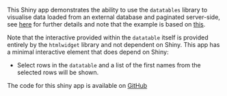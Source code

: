 <p>
This Shiny app demonstrates the ability to use the `datatables` library to visualise data loaded from an external database and paginated server-side, see <a href="http://ox-it.github.io/LiveData_htmlwidgets/datatable/#server_side_processing">here</a> for further details and note that the example is based on <a href="http://rstudio.github.io/DT/server.html">this</a>.
<p>


<p>Note that the interactive provided within the `datatable` itself is provided entirely by the `htmlwidget` library and not dependent on Shiny. This app has a minimal interactive element that does depend on Shiny:

- Select rows in the `datatable` and a list of the first names from the selected rows will be shown.

<p>The code for this shiny app is available on <a href="https://github.com/ox-it/LiveData_htmlwidgets/tree/gh-pages/datatable">GitHub</a></p>
